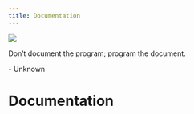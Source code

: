 ```yaml
---
title: Documentation
---
```

![](../../images/conspiracy_board.png)

:::{.callout-note appearance="minimal"}
Don't document the program; program the document.

\- Unknown
:::

# Documentation



